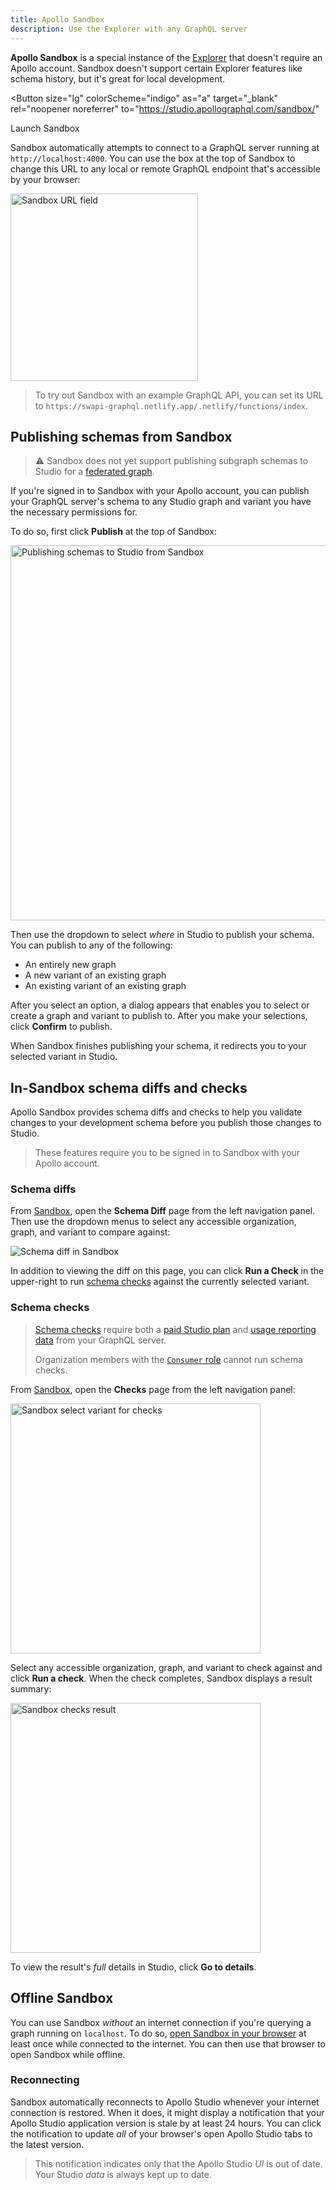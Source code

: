 ```yaml
---
title: Apollo Sandbox
description: Use the Explorer with any GraphQL server
---
```


**Apollo Sandbox** is a special instance of the [Explorer](./explorer/) that doesn't require an Apollo account. Sandbox doesn't support certain Explorer features like schema history, but it's great for local development.

<Button
  size="lg"
  colorScheme="indigo"
  as="a"
  target="_blank"
  rel="noopener noreferrer"
  to="https://studio.apollographql.com/sandbox/"
>
  Launch Sandbox
</Button>

Sandbox automatically attempts to connect to a GraphQL server running at `http://localhost:4000`. You can use the box at the top of Sandbox to change this URL to any local or remote GraphQL endpoint that's accessible by your browser:

<img
  className="screenshot"
  src="../img/sandbox-url.jpg"
  alt="Sandbox URL field"
  width="300"
/>

> To try out Sandbox with an example GraphQL API, you can set its URL to `https://swapi-graphql.netlify.app/.netlify/functions/index`.

## Publishing schemas from Sandbox

> ⚠️ Sandbox does not yet support publishing subgraph schemas to Studio for a [federated graph](https://www.apollographql.com/docs/federation/).

If you're signed in to Sandbox with your Apollo account, you can publish your GraphQL server's schema to any Studio graph and variant you have the necessary permissions for.

To do so, first click **Publish** at the top of Sandbox:

<img
  className="screenshot"
  src="../img/sandbox-publish.jpg"
  alt="Publishing schemas to Studio from Sandbox"
  width="600"
/>

Then use the dropdown to select _where_ in Studio to publish your schema. You can publish to any of the following:

- An entirely new graph
- A new variant of an existing graph
- An existing variant of an existing graph

After you select an option, a dialog appears that enables you to select or create a graph and variant to publish to. After you make your selections, click **Confirm** to publish.

When Sandbox finishes publishing your schema, it redirects you to your selected variant in Studio.

## In-Sandbox schema diffs and checks

Apollo Sandbox provides schema diffs and checks to help you validate changes to your development schema before you publish those changes to Studio.

> These features require you to be signed in to Sandbox with your Apollo account.

### Schema diffs

From [Sandbox](https://studio.apollographql.com/sandbox/), open the **Schema Diff** page from the left navigation panel. Then use the dropdown menus to select any accessible organization, graph, and variant to compare against:

<img
  className="screenshot"
  src="../img/sandbox-diff.jpg"
  alt="Schema diff in Sandbox"
/>

In addition to viewing the diff on this page, you can click **Run a Check** in the upper-right to run [schema checks](#schema-checks) against the currently selected variant.

### Schema checks

> [Schema checks](../schema-checks/) require both a [paid Studio plan](https://www.apollographql.com/pricing/) and [usage reporting data](/metrics/usage-reporting/) from your GraphQL server.
>
> Organization members with the [`Consumer` role](../org/members/#organization-wide-member-roles) cannot run schema checks.

From [Sandbox](https://studio.apollographql.com/sandbox/), open the **Checks** page from the left navigation panel:

<img
  className="screenshot"
  src="../img/sandbox-checks-select.jpg"
  alt="Sandbox select variant for checks"
  width="400"
/>

Select any accessible organization, graph, and variant to check against and click **Run a check**. When the check completes, Sandbox displays a result summary:

<img
  className="screenshot"
  src="../img/sandbox-checks-result.jpg"
  alt="Sandbox checks result"
  width="400"
/>

To view the result's _full_ details in Studio, click **Go to details**.

## Offline Sandbox

You can use Sandbox _without_ an internet connection if you're querying a graph running on `localhost`. To do so, [open Sandbox in your browser](https://studio.apollographql.com/sandbox/) at least once while connected to the internet. You can then use that browser to open Sandbox while offline.

### Reconnecting

Sandbox automatically reconnects to Apollo Studio whenever your internet connection is restored. When it does, it might display a notification that your Apollo Studio application version is stale by at least 24 hours. You can click the notification to update _all_ of your browser's open Apollo Studio tabs to the latest version.

> This notification indicates only that the Apollo Studio _UI_ is out of date. Your Studio _data_ is always kept up to date.
